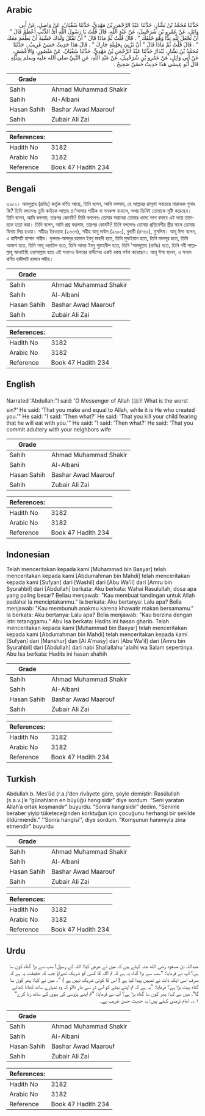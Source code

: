 ## Arabic


<div dir="rtl" lang="ar" style={{fontSize:'larger',backgroundColor:'#f8f9fa',padding:20}}>
حَدَّثَنَا مُحَمَّدُ بْنُ بَشَّارٍ، حَدَّثَنَا عَبْدُ الرَّحْمَنِ بْنُ مَهْدِيٍّ، حَدَّثَنَا سُفْيَانُ، عَنْ وَاصِلٍ، عَنْ أَبِي وَائِلٍ، عَنْ عَمْرِو بْنِ شُرَحْبِيلَ، عَنْ عَبْدِ اللَّهِ، قَالَ قُلْتُ يَا رَسُولَ اللَّهِ أَىُّ الذَّنْبِ أَعْظَمُ قَالَ ‏"‏ أَنْ تَجْعَلَ لِلَّهِ نِدًّا وَهُوَ خَلَقَكَ ‏"‏ ‏.‏ قَالَ قُلْتُ ثُمَّ مَاذَا قَالَ ‏"‏ أَنْ تَقْتُلَ وَلَدَكَ خَشْيَةَ أَنْ يَطْعَمَ مَعَكَ ‏"‏ ‏.‏ قَالَ قُلْتُ ثُمَّ مَاذَا قَالَ ‏"‏ أَنْ تَزْنِيَ بِحَلِيلَةِ جَارِكَ ‏"‏ ‏.‏ قَالَ هَذَا حَدِيثٌ حَسَنٌ غَرِيبٌ ‏.‏ حَدَّثَنَا مُحَمَّدُ بْنُ بَشَّارٍ، بُنْدَارٌ حَدَّثَنَا عَبْدُ الرَّحْمَنِ بْنُ مَهْدِيٍّ، حَدَّثَنَا سُفْيَانُ، عَنْ مَنْصُورٍ، وَالأَعْمَشِ، عَنْ أَبِي وَائِلٍ، عَنْ عَمْرِو بْنِ شُرَحْبِيلَ، عَنْ عَبْدِ اللَّهِ، عَنِ النَّبِيِّ صلى الله عليه وسلم بِمِثْلِهِ ‏.‏ قَالَ أَبُو عِيسَى هَذَا حَدِيثٌ حَسَنٌ صَحِيحٌ ‏.‏
</div>
<div style={{backgroundColor:'#f8f9fa',padding:20, marginBottom: 10}}><table> <thead> <tr> <th>Grade</th> <th></th> </tr> </thead> <tbody> <tr><td>Sahih</td><td>Ahmad Muhammad Shakir</td></tr><tr><td>Sahih</td><td>Al-Albani</td></tr><tr><td>Hasan Sahih</td><td>Bashar Awad Maarouf</td></tr><tr><td>Sahih</td><td>Zubair Ali Zai</td></tr></tbody></table><table> <thead> <tr> <th>References:</th> <th></th> </tr> </thead> <tbody><tr><td>Hadith No</td><td>3182</td></tr><tr><td>Arabic No</td><td>3182</td></tr><tr><td>Reference</td><td>Book 47 Hadith 234</td></tr></tbody></table></div>

## Bengali


<div dir="ltr" lang="bn" style={{fontSize:'larger',backgroundColor:'#f8f9fa',padding:20}}>
৩১৮২। আবদুল্লাহ (রাযিঃ) কর্তৃক বর্ণিত আছে, তিনি বলেন, আমি বললাম, হে আল্লাহর রাসূল! সবচেয়ে মারাত্মক গুনাহ কি? তিনি বললেনঃ তুমি কাউকে আল্লাহ তা'আলার শারীক বা সমকক্ষ বানালে, অথচ তিনিই তোমাকে সৃষ্টি করেছেন। তিনি বলেন, আমি বললাম, তারপর কোনটি? তিনি বললেনঃ তোমার সন্তানরা তোমার খাদ্যে ভাগ বসাবে এই ভয়ে তাদেরকে হত্যা করা। তিনি বলেন, আমি প্রশ্ন করলাম, তারপর কোনটি? তিনি বললেনঃ তোমার প্রতিবেশীর স্ত্রীর সাথে তোমার যিনায় লিপ্ত হওয়া। সহীহঃ ইরওয়াহ (২৩৩৭), সহীহ আবূ দাউদ (২০০০), বুখারী (৪৭৬১), মুসলিম। আবূ ঈসা বলেন, এ হাদীসটি হাসান গারীব। বুনদার-আবদুর রহমান ইবনু মাহদী হতে, তিনি সুফইয়ান হতে, তিনি মানসূর হতে, তিনি আমাশ হতে, তিনি আবূ ওয়ায়িল হতে, তিনি আমর ইবনু শুরাহবীল হতে, তিনি 'আবদুল্লাহ (রাযিঃ) হতে, তিনি নবী সাল্লাল্লাহু আলাইহি ওয়াসাল্লাম হতে এই সনদেও উপরের হাদীসের একই রকম বর্ণনা করেছেন। আবূ ঈসা বলেন, এ সনদে বর্ণিত হাদীসটি হাসান সহীহ।
</div>
<div style={{backgroundColor:'#f8f9fa',padding:20, marginBottom: 10}}><table> <thead> <tr> <th>Grade</th> <th></th> </tr> </thead> <tbody> <tr><td>Sahih</td><td>Ahmad Muhammad Shakir</td></tr><tr><td>Sahih</td><td>Al-Albani</td></tr><tr><td>Hasan Sahih</td><td>Bashar Awad Maarouf</td></tr><tr><td>Sahih</td><td>Zubair Ali Zai</td></tr></tbody></table><table> <thead> <tr> <th>References:</th> <th></th> </tr> </thead> <tbody><tr><td>Hadith No</td><td>3182</td></tr><tr><td>Arabic No</td><td>3182</td></tr><tr><td>Reference</td><td>Book 47 Hadith 234</td></tr></tbody></table></div>

## English


<div dir="ltr" lang="en" style={{fontSize:'larger',backgroundColor:'#f8f9fa',padding:20}}>
Narrated 'Abdullah:"I said: 'O Messenger of Allah (ﷺ)! What is the worst sin?' He said: 'That you make and equal to Allah, while it is He who created you.'" He said: "I said: 'Then what?' He said: 'That you kill your child fearing that he will eat with you.'" He said: "I said: 'Then what?' He said: 'That you commit adultery with your neighbors wife
</div>
<div style={{backgroundColor:'#f8f9fa',padding:20, marginBottom: 10}}><table> <thead> <tr> <th>Grade</th> <th></th> </tr> </thead> <tbody> <tr><td>Sahih</td><td>Ahmad Muhammad Shakir</td></tr><tr><td>Sahih</td><td>Al-Albani</td></tr><tr><td>Hasan Sahih</td><td>Bashar Awad Maarouf</td></tr><tr><td>Sahih</td><td>Zubair Ali Zai</td></tr></tbody></table><table> <thead> <tr> <th>References:</th> <th></th> </tr> </thead> <tbody><tr><td>Hadith No</td><td>3182</td></tr><tr><td>Arabic No</td><td>3182</td></tr><tr><td>Reference</td><td>Book 47 Hadith 234</td></tr></tbody></table></div>

## Indonesian


<div dir="ltr" lang="id" style={{fontSize:'larger',backgroundColor:'#f8f9fa',padding:20}}>
Telah menceritakan kepada kami [Muhammad bin Basyar] telah menceritakan kepada kami [Abdurrahman bin Mahdi] telah menceritakan kepada kami [Sufyan] dari [Washil] dari [Abu Wa'il] dari [Amru bin Syurahbil] dari [Abdullah] berkata: Aku berkata: Wahai Rasulullah, dosa apa yang paling besar? Beliau menjawab: "Kau membuat tandingan untuk Allah padahal Ia menciptakanmu." Ia berkata: Aku bertanya: Lalu apa? Belia menjawab: "Kau membunuh anakmu karena khawatir makan bersamamu." Ia berkata: Aku bertanya: Lalu apa? Belia menjawab: "Kau berzina dengan istri tetanggamu." Abu Isa berkata: Hadits ini hasan gharib. Telah menceritakan kepada kami [Muhammad bin Basyar] telah menceritakan kepada kami [Abdurrahman bin Mahdi] telah menceritakan kepada kami [Sufyan] dari [Manshur] dan [Al A'masy] dari [Abu Wa'il] dari [Amru bin Syurahbil] dari [Abdullah] dari nabi Shallallahu 'alaihi wa Salam sepertinya. Abu Isa berkata: Hadits ini hasan shahih
</div>
<div style={{backgroundColor:'#f8f9fa',padding:20, marginBottom: 10}}><table> <thead> <tr> <th>Grade</th> <th></th> </tr> </thead> <tbody> <tr><td>Sahih</td><td>Ahmad Muhammad Shakir</td></tr><tr><td>Sahih</td><td>Al-Albani</td></tr><tr><td>Hasan Sahih</td><td>Bashar Awad Maarouf</td></tr><tr><td>Sahih</td><td>Zubair Ali Zai</td></tr></tbody></table><table> <thead> <tr> <th>References:</th> <th></th> </tr> </thead> <tbody><tr><td>Hadith No</td><td>3182</td></tr><tr><td>Arabic No</td><td>3182</td></tr><tr><td>Reference</td><td>Book 47 Hadith 234</td></tr></tbody></table></div>

## Turkish


<div dir="ltr" lang="tr" style={{fontSize:'larger',backgroundColor:'#f8f9fa',padding:20}}>
Abdullah b. Mes’ûd (r.a.)’den rivâyete göre, şöyle demiştir: Rasûlullah (s.a.v.)’e “günahların en büyüğü hangisidir” diye sordum. “Seni yaratan Allah’a ortak koşmandır” buyurdu. “Sonra hangisidir” dedim. “Seninle beraber yiyip tüketeceğinden korktuğun için çocuğunu herhangi bir şekilde öldürmendir.” ''Sonra hangisi'', diye sordum. “Komşunun hanımıyla zina etmendir” buyurdu
</div>
<div style={{backgroundColor:'#f8f9fa',padding:20, marginBottom: 10}}><table> <thead> <tr> <th>Grade</th> <th></th> </tr> </thead> <tbody> <tr><td>Sahih</td><td>Ahmad Muhammad Shakir</td></tr><tr><td>Sahih</td><td>Al-Albani</td></tr><tr><td>Hasan Sahih</td><td>Bashar Awad Maarouf</td></tr><tr><td>Sahih</td><td>Zubair Ali Zai</td></tr></tbody></table><table> <thead> <tr> <th>References:</th> <th></th> </tr> </thead> <tbody><tr><td>Hadith No</td><td>3182</td></tr><tr><td>Arabic No</td><td>3182</td></tr><tr><td>Reference</td><td>Book 47 Hadith 234</td></tr></tbody></table></div>

## Urdu


<div dir="rtl" lang="ur" style={{fontSize:'larger',backgroundColor:'#f8f9fa',padding:20}}>
عبداللہ بن مسعود رضی الله عنہ کہتے ہیں کہ میں نے عرض کیا: اللہ کے رسول! سب سے بڑا گناہ کون سا ہے؟ آپ نے فرمایا: ”سب سے بڑا گناہ یہ ہے کہ تم اللہ کا کسی کو شریک ٹھہراؤ جب کہ حقیقت یہ ہے کہ صرف اسی ایک ذات نے تمہیں پیدا کیا ہے ( اس کا کوئی شریک نہیں ہے ) “۔ میں نے کہا: پھر کون سا گناہ بہت بڑا ہے؟ فرمایا: ”یہ ہے کہ تم اپنے بیٹے کو اس ڈر سے مار ڈالو کہ وہ تمہارے ساتھ کھانا کھائے گا“، میں نے کہا: پھر کون سا گناہ بڑا ہے؟ آپ نے فرمایا: ”تم اپنے پڑوسی کی بیوی کے ساتھ زنا کرے“ ۱؎۔ امام ترمذی کہتے ہیں: یہ حدیث حسن غریب ہے۔
</div>
<div style={{backgroundColor:'#f8f9fa',padding:20, marginBottom: 10}}><table> <thead> <tr> <th>Grade</th> <th></th> </tr> </thead> <tbody> <tr><td>Sahih</td><td>Ahmad Muhammad Shakir</td></tr><tr><td>Sahih</td><td>Al-Albani</td></tr><tr><td>Hasan Sahih</td><td>Bashar Awad Maarouf</td></tr><tr><td>Sahih</td><td>Zubair Ali Zai</td></tr></tbody></table><table> <thead> <tr> <th>References:</th> <th></th> </tr> </thead> <tbody><tr><td>Hadith No</td><td>3182</td></tr><tr><td>Arabic No</td><td>3182</td></tr><tr><td>Reference</td><td>Book 47 Hadith 234</td></tr></tbody></table></div>